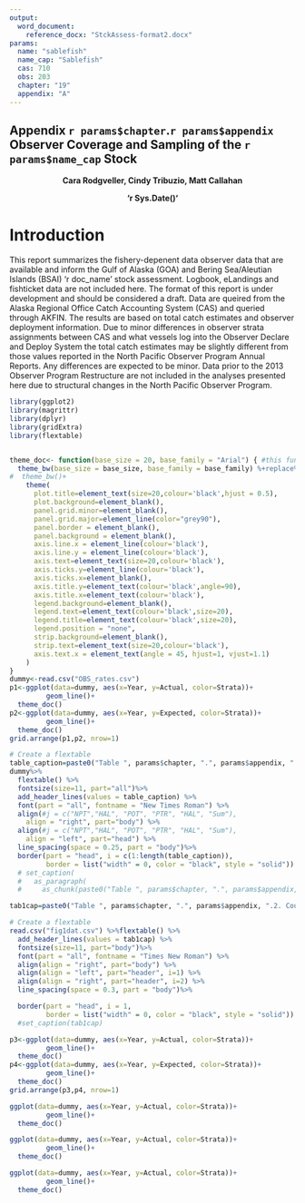 ```yaml
---
output: 
  word_document:
    reference_docx: "StckAssess-format2.docx"
params: 
  name: "sablefish"
  name_cap: "Sablefish"
  cas: 710
  obs: 203
  chapter: "19"
  appendix: "A"
---
```


## Appendix `r params$chapter`.`r params$appendix` Observer Coverage and Sampling of the `r params$name_cap` Stock


$$
\textbf{Cara Rodgveller, Cindy Tribuzio, Matt Callahan}
$$


$$
\textbf{`r Sys.Date()`}
$$

# Introduction
This report summarizes the fishery-depenent data observer data that are available and inform the Gulf of Alaska (GOA) and Bering Sea/Aleutian Islands (BSAI) ‘r doc_name’ stock assessment. Logbook, eLandings and fishticket data are not included here. The format of this report is under development and should be considered a draft. Data are queired from the Alaska Regional Office Catch Accounting System (CAS) and queried through AKFIN. The results are based on total catch estimates and observer deployment information. Due to minor differences in observer strata assignments between CAS and what vessels log into the Observer Declare and Deploy System the total catch estimates may be slightly different from those values reported in the North Pacific Observer Program Annual Reports. Any differences are expected to be minor. Data prior to the 2013 Observer Program Restructure are not included in the analyses presented here due to structural changes in the North Pacific Observer Program.



\newpage

```r
library(ggplot2)
library(magrittr)
library(dplyr)
library(gridExtra)
library(flextable)


theme_doc<- function(base_size = 20, base_family = "Arial") { #this function sets the theme for the whole figure
  theme_bw(base_size = base_size, base_family = base_family) %+replace% #also note that this creates a bunch of font warnings that are not a real problem, I just haven't dealt with it yet
#  theme_bw()+
    theme(
      plot.title=element_text(size=20,colour='black',hjust = 0.5),
      plot.background=element_blank(),
      panel.grid.minor=element_blank(),
      panel.grid.major=element_line(color="grey90"),
      panel.border = element_blank(),
      panel.background = element_blank(),
      axis.line.x = element_line(colour='black'),
      axis.line.y = element_line(colour='black'),
      axis.text=element_text(size=20,colour='black'),
      axis.ticks.y=element_line(colour='black'),
      axis.ticks.x=element_blank(),
      axis.title.y=element_text(colour='black',angle=90),
      axis.title.x=element_text(colour='black'),
      legend.background=element_blank(),
      legend.text=element_text(colour='black',size=20),
      legend.title=element_text(colour='black',size=20),
      legend.position = "none",
      strip.background=element_blank(),
      strip.text=element_text(size=20,colour='black'),
      axis.text.x = element_text(angle = 45, hjust=1, vjust=1.1)
    )
}
dummy<-read.csv("OBS_rates.csv")
p1<-ggplot(data=dummy, aes(x=Year, y=Actual, color=Strata))+
         geom_line()+
  theme_doc()
p2<-ggplot(data=dummy, aes(x=Year, y=Expected, color=Strata))+
         geom_line()+
  theme_doc()
grid.arrange(p1,p2, nrow=1)
```


\newpage

```r

# Create a flextable
table_caption=paste0("Table ", params$chapter, ".", params$appendix, ".2. Count of  ",params$name, " lengths measured by at-sea and port observers by area, year, and gear. Gear types include pelagic trawl (PTR), non-pelagic trawl (NPT), pot (POT), or hook and line (HAL). Areas include the Aleutian Islands (AI), Bering Sea (BS), Western Gulf of Alaska (WGOA), Central Gulf of Alaska (CGOA), West Yakutat (WY), and East Yakutat (EY).")
dummy%>%
  flextable() %>%
  fontsize(size=11, part="all")%>%
  add_header_lines(values = table_caption) %>%
  font(part = "all", fontname = "New Times Roman") %>%
  align(#j = c("NPT","HAL", "POT", "PTR", "HAL", "Sum"), 
    align = "right", part="body") %>%
  align(#j = c("NPT","HAL", "POT", "PTR", "HAL", "Sum"), 
    align = "left", part="head") %>%
  line_spacing(space = 0.25, part = "body")%>%
  border(part = "head", i = c(1:length(table_caption)),
         border = list("width" = 0, color = "black", style = "solid"))
  # set_caption(
  #   as_paragraph(
  #     as_chunk(paste0("Table ", params$chapter, ".", params$appendix, ".2. Count of  ",params$name, " lengths measured by at-sea and port observers by area, year, and gear. Gear types include pelagic trawl (PTR), non-pelagic trawl (NPT), pot (POT), or hook and line (HAL). Areas include the Aleutian Islands (AI), Bering Sea (BS), Western Gulf of Alaska (WGOA), Central Gulf of Alaska (CGOA), West Yakutat (WY), and East Yakutat (EY)."), props=fp_text_default(align="left"))))
```


```r


  
tab1cap=paste0("Table ", params$chapter, ".", params$appendix, ".2. Count of  ",params$name, " lengths measured by at-sea and port observers by area, year, and gear. Gear types include pelagic trawl (PTR), non-pelagic trawl (NPT), pot (POT), or hook and line (HAL). Areas include the Aleutian Islands (AI), Bering Sea (BS), Western Gulf of Alaska (WGOA), Central Gulf of Alaska (CGOA), West Yakutat (WY), and East Yakutat (EY).")

# Create a flextable
read.csv("fig1dat.csv") %>%flextable() %>%
  add_header_lines(values = tab1cap) %>%
  fontsize(size=11, part="body")%>%
  font(part = "all", fontname = "Times New Roman") %>%
  align(align = "right", part="body") %>%
  align(align = "left", part="header", i=1) %>%
  align(align = "right", part="header", i=2) %>%
  line_spacing(space = 0.3, part = "body")%>%

  border(part = "head", i = 1,
         border = list("width" = 0, color = "black", style = "solid")) #%>%
  #set_caption(tab1cap)

```


```r
p3<-ggplot(data=dummy, aes(x=Year, y=Actual, color=Strata))+
         geom_line()+
  theme_doc()
p4<-ggplot(data=dummy, aes(x=Year, y=Expected, color=Strata))+
         geom_line()+
  theme_doc()
grid.arrange(p3,p4, nrow=1)
```



```r
ggplot(data=dummy, aes(x=Year, y=Actual, color=Strata))+
         geom_line()+
  theme_doc()

```

\newpage

```r
ggplot(data=dummy, aes(x=Year, y=Actual, color=Strata))+
         geom_line()+
  theme_doc()

```


\newpage

```r
ggplot(data=dummy, aes(x=Year, y=Actual, color=Strata))+
         geom_line()+
  theme_doc()

```
